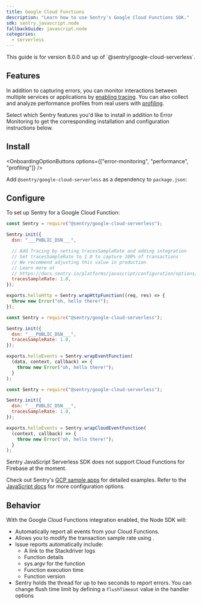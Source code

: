 ```yaml
---
title: Google Cloud Functions
description: "Learn how to use Sentry's Google Cloud Functions SDK."
sdk: sentry.javascript.node
fallbackGuide: javascript.node
categories:
  - serverless
---
```


<Note>
  This guide is for version 8.0.0 and up of `@sentry/google-cloud-serverless`.
</Note>

## Features

In addition to capturing errors, you can monitor interactions between multiple services or applications by [enabling tracing](/concepts/key-terms/tracing/). You can also collect and analyze performance profiles from real users with [profiling](/product/explore/profiling/).

Select which Sentry features you'd like to install in addition to Error Monitoring to get the corresponding installation and configuration instructions below.

## Install

<OnboardingOptionButtons
  options={["error-monitoring", "performance", "profiling"]}
/>

Add `@sentry/google-cloud-serverless` as a dependency to `package.json`:

<PlatformContent includePath="getting-started-install" />

## Configure

To set up Sentry for a Google Cloud Function:


```javascript {tabTitle:Http functions} {"onboardingOptions": {"performance": "5-9"}}
const Sentry = require("@sentry/google-cloud-serverless");

Sentry.init({
  dsn: "___PUBLIC_DSN___",

  // Add Tracing by setting tracesSampleRate and adding integration
  // Set tracesSampleRate to 1.0 to capture 100% of transactions
  // We recommend adjusting this value in production
  // Learn more at
  // https://docs.sentry.io/platforms/javascript/configuration/options/#traces-sample-rate
  tracesSampleRate: 1.0,
});

exports.helloHttp = Sentry.wrapHttpFunction((req, res) => {
  throw new Error("oh, hello there!");
});
```

```javascript {tabTitle:Background functions} {"onboardingOptions": {"performance": "5"}}
const Sentry = require("@sentry/google-cloud-serverless");

Sentry.init({
  dsn: "___PUBLIC_DSN___",
  tracesSampleRate: 1.0,
});

exports.helloEvents = Sentry.wrapEventFunction(
  (data, context, callback) => {
    throw new Error("oh, hello there!");
  }
);
```

```javascript {tabTitle:CloudEvent functions} {"onboardingOptions": {"performance": "5"}}
const Sentry = require("@sentry/google-cloud-serverless");

Sentry.init({
  dsn: "___PUBLIC_DSN___",
  tracesSampleRate: 1.0,
});

exports.helloEvents = Sentry.wrapCloudEventFunction(
  (context, callback) => {
    throw new Error("oh, hello there!");
  }
);
```

<Alert level="warning" title="Note">

Sentry JavaScript Serverless SDK does not support Cloud Functions for Firebase at the moment.

</Alert>

Check out Sentry's [GCP sample apps](https://github.com/getsentry/examples/tree/master/gcp-cloud-functions/node) for detailed examples. Refer to the [JavaScript docs](/platforms/javascript/) for more configuration options.

## Behavior

With the Google Cloud Functions integration enabled, the Node SDK will:

- Automatically report all events from your Cloud Functions.
- Allows you to <PlatformLink to="/configuration/sampling/#configuring-the-transaction-sample-rate">modify the transaction sample rate</PlatformLink> using <PlatformIdentifier name="traces-sample-rate" />.
- Issue reports automatically include:
  - A link to the Stackdriver logs
  - Function details
  - sys.argv for the function
  - Function execution time
  - Function version
- Sentry holds the thread for up to two seconds to report errors. You can change flush time limit by defining a `flushTimeout` value in the handler options
